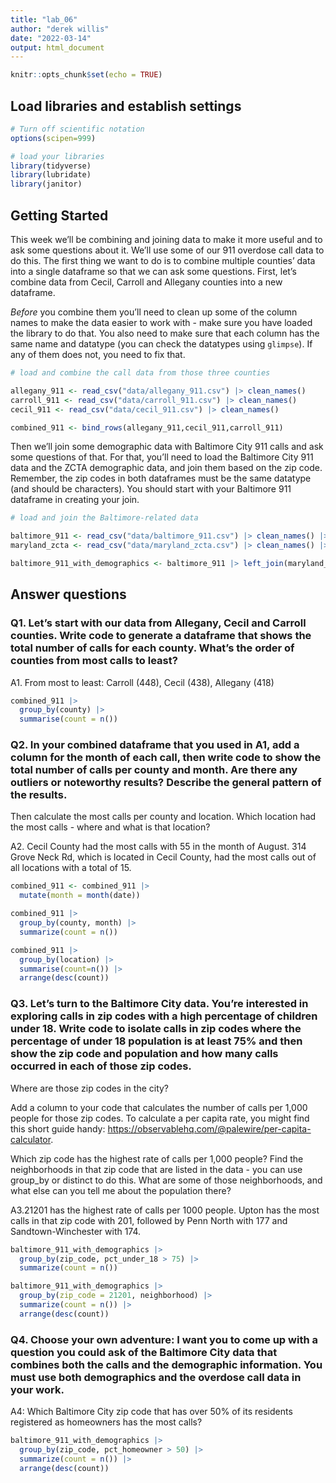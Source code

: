 ```yaml
---
title: "lab_06"
author: "derek willis"
date: "2022-03-14"
output: html_document
---
```


```r
knitr::opts_chunk$set(echo = TRUE)
```

## Load libraries and establish settings

```r
# Turn off scientific notation
options(scipen=999)

# load your libraries
library(tidyverse)
library(lubridate)
library(janitor)
```

## Getting Started

This week we'll be combining and joining data to make it more useful and to ask some questions about it. We'll use some of our 911 overdose call data to do this. The first thing we want to do is to combine multiple counties' data into a single dataframe so that we can ask some questions. First, let's combine data from Cecil, Carroll and Allegany counties into a new dataframe.

*Before* you combine them you'll need to clean up some of the column names to make the data easier to work with - make sure you have loaded the library to do that. You also need to make sure that each column has the same name and datatype (you can check the datatypes using `glimpse`). If any of them does not, you need to fix that.

```r
# load and combine the call data from those three counties

allegany_911 <- read_csv("data/allegany_911.csv") |> clean_names()
carroll_911 <- read_csv("data/carroll_911.csv") |> clean_names()
cecil_911 <- read_csv("data/cecil_911.csv") |> clean_names()

combined_911 <- bind_rows(allegany_911,cecil_911,carroll_911)
```

Then we'll join some demographic data with Baltimore City 911 calls and ask some questions of that. For that, you'll need to load the Baltimore City 911 data and the ZCTA demographic data, and join them based on the zip code. Remember, the zip codes in both dataframes must be the same datatype (and should be characters). You should start with your Baltimore 911 dataframe in creating your join.

```r
# load and join the Baltimore-related data

baltimore_911 <- read_csv("data/baltimore_911.csv") |> clean_names() |> mutate(zip_code = as.character(zip_code))
maryland_zcta <- read_csv("data/maryland_zcta.csv") |> clean_names() |> mutate(zcta5n = as.character(zcta5n))

baltimore_911_with_demographics <- baltimore_911 |> left_join(maryland_zcta, join_by(zip_code == zcta5n))
```

## Answer questions

### Q1. Let's start with our data from Allegany, Cecil and Carroll counties. Write code to generate a dataframe that shows the total number of calls for each county. What's the order of counties from most calls to least?

A1. From most to least: Carroll (448), Cecil (438), Allegany (418)

```r
combined_911 |>
  group_by(county) |>
  summarise(count = n())

```

### Q2. In your combined dataframe that you used in A1, add a column for the month of each call, then write code to show the total number of calls per county and month. Are there any outliers or noteworthy results? Describe the general pattern of the results.

Then calculate the most calls per county and location. Which location had the most calls - where and what is that location?

A2. Cecil County had the most calls with 55 in the month of August. 314 Grove Neck Rd, which is located in Cecil County, had the most calls out of all locations with a total of 15.

```r
combined_911 <- combined_911 |>
  mutate(month = month(date))

combined_911 |>
  group_by(county, month) |>
  summarize(count = n())

combined_911 |>
  group_by(location) |>
  summarise(count=n()) |>
  arrange(desc(count))
```

### Q3. Let's turn to the Baltimore City data. You're interested in exploring calls in zip codes with a high percentage of children under 18. Write code to isolate calls in zip codes where the percentage of under 18 population is at least 75% and then show the zip code and population and how many calls occurred in each of those zip codes.

Where are those zip codes in the city?

Add a column to your code that calculates the number of calls per 1,000 people for those zip codes. To calculate a per capita rate, you might find this short guide handy: [https://observablehq.com/\@palewire/per-capita-calculator](https://observablehq.com/@palewire/per-capita-calculator){.uri}.

Which zip code has the highest rate of calls per 1,000 people? Find the neighborhoods in that zip code that are listed in the data - you can use group_by or distinct to do this. What are some of those neighborhoods, and what else can you tell me about the population there?

A3.21201 has the highest rate of calls per 1000 people. Upton has the most calls in that zip code with 201, followed by Penn North with 177 and Sandtown-Winchester with 174.

```r
baltimore_911_with_demographics |>
  group_by(zip_code, pct_under_18 > 75) |>
  summarize(count = n())

baltimore_911_with_demographics |>
  group_by(zip_code = 21201, neighborhood) |>
  summarize(count = n()) |>
  arrange(desc(count))

```

### Q4. Choose your own adventure: I want you to come up with a question you could ask of the Baltimore City data that combines both the calls and the demographic information. You must use both demographics and the overdose call data in your work.

A4: Which Baltimore City zip code that has over 50% of its residents registered as homeowners has the most calls?

```r
baltimore_911_with_demographics |>
  group_by(zip_code, pct_homeowner > 50) |>
  summarize(count = n()) |>
  arrange(desc(count))
```
